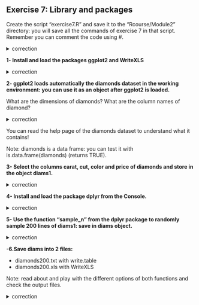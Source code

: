 ## Exercise 7: Library and packages

Create the script "exercise7.R" and save it to the "Rcourse/Module2" directory: you will save all the commands of exercise 7 in that script.
<br>Remember you can comment the code using #.


<details>
<summary>
correction
</summary>

```r
getwd()
setwd("Rcourse/Module2")
setwd("~/Rcourse/Module2")
```

</details>

**1- Install and load the packages ggplot2 and WriteXLS**

<details>
<summary>
correction
</summary>

```r
# Install the 2 packages at once
install.packages(pkgs=c("ggplot2", "WriteXLS"))
# Load in the environment (one by one)
library("ggplot2")
library("WriteXLS")
```

Check with sessionInfo() that the packages were loaded.

</details>

**2- ggplot2 loads automatically the diamonds dataset in the working environment: you can use it as an object after ggplot2 is loaded.**

What are the dimensions of diamonds? What are the column names of diamond?

<details>
<summary>
correction
</summary>

```r
# Dimensions of diamonds
dim(diamonds)
# Column names of diamonds
colnames(diamonds)
```

</details>

You can read the help page of the diamonds dataset to understand what it contains!<br>

Note: diamonds is a data frame: you can test it with is.data.frame(diamonds) (returns TRUE).

**3- Select the columns carat, cut, color and price of diamonds and store in the object diams1.**

<details>
<summary>
correction
</summary>

```r
# Select columns
diams1 <- diamonds[,c("carat", "cut", "color", "price")]
```

</details>

**4- Install and load the package dplyr from the Console.**

<details>
<summary>
correction
</summary>

```r
# Install package
install.packages(pkgs="dplyr")
# Load package
library("dplyr")
```

</details>

**5- Use the function "sample_n" from the dplyr package to randomly sample 200 lines of diams1: save in diams object.**

<details>
<summary>
correction
</summary>

```r
# Subset data frame
diams <- sample_n(tbl=diams1, size=200)
```

</details>

**-6.Save diams into 2 files:**

* diamonds200.txt with write.table
* diamonds200.xls with WriteXLS 
  
Note: read about and play with the different options of both functions and check the output files.

<details>
<summary>
correction
</summary>

```r
# Write a text file with write.table
write.table(x=diams, 
	file="diamonds200.txt",
        row.names=FALSE,
        quote=FALSE,
        sep="\t")
# Write an Excel file with WriteXLS
WriteXLS(x=diams, 
	ExcelFileName="diamonds200.xls", 
	row.names=FALSE, 
	col.names=TRUE, 
	FreezeRow=1, 
	BoldHeaderRow=TRUE)

```

</details>
